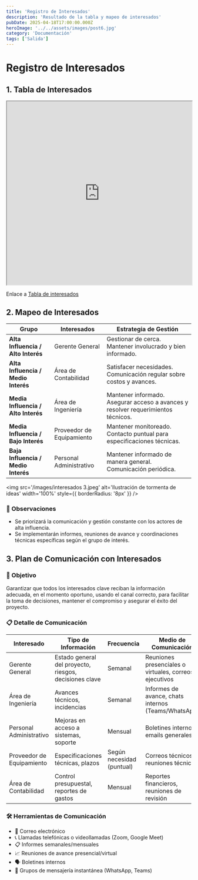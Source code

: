 ```yaml
---
title: 'Registro de Interesados'
description: 'Resultado de la tabla y mapeo de interesados'
pubDate: 2025-04-18T17:00:00.000Z
heroImage: '../../assets/images/post6.jpg'
category: 'Documentación'
tags: ['Salida']
---
```


# Registro de Interesados

## 1. Tabla de Interesados

<iframe
	src='https://docs.google.com/spreadsheets/d/144J7PpTfymD35Y8_rUimHsDv7ccecDxh8uwTfPAxRdc/preview'
	width='100%'
	height='500'
></iframe>

Enlace a <a href="https://docs.google.com/spreadsheets/d/144J7PpTfymD35Y8_rUimHsDv7ccecDxh8uwTfPAxRdc/preview" target="_blank">Tabla de interesados</a>

## 2. Mapeo de Interesados

| Grupo                               | Interesados               | Estrategia de Gestión                                                             |
| ----------------------------------- | ------------------------- | --------------------------------------------------------------------------------- |
| **Alta Influencia / Alto Interés**  | Gerente General           | Gestionar de cerca. Mantener involucrado y bien informado.                        |
| **Alta Influencia / Medio Interés** | Área de Contabilidad      | Satisfacer necesidades. Comunicación regular sobre costos y avances.              |
| **Media Influencia / Alto Interés** | Área de Ingeniería        | Mantener informado. Asegurar acceso a avances y resolver requerimientos técnicos. |
| **Media Influencia / Bajo Interés** | Proveedor de Equipamiento | Mantener monitoreado. Contacto puntual para especificaciones técnicas.            |
| **Baja Influencia / Medio Interés** | Personal Administrativo   | Mantener informado de manera general. Comunicación periódica.                     |

<img
	src='/images/interesados 3.jpeg'
	alt='Ilustración de tormenta de ideas'
	width='100%'
	style={{ borderRadius: '8px' }}
/>

### 🎯 Observaciones

- Se priorizará la comunicación y gestión constante con los actores de alta influencia.
- Se implementarán informes, reuniones de avance y coordinaciones técnicas específicas según el grupo de interés.

## 3. Plan de Comunicación con Interesados

### 🎯 Objetivo

Garantizar que todos los interesados clave reciban la información adecuada, en el momento oportuno, usando el canal correcto, para facilitar la toma de decisiones, mantener el compromiso y asegurar el éxito del proyecto.

### 📋 Detalle de Comunicación

| Interesado                | Tipo de Información                                    | Frecuencia                | Medio de Comunicación                                  | Responsable   |
| ------------------------- | ------------------------------------------------------ | ------------------------- | ------------------------------------------------------ | ------------- |
| Gerente General           | Estado general del proyecto, riesgos, decisiones clave | Semanal                   | Reuniones presenciales o virtuales, correos ejecutivos | Product Owner |
| Área de Ingeniería        | Avances técnicos, incidencias                          | Semanal                   | Informes de avance, chats internos (Teams/WhatsApp)    | Developers    |
| Personal Administrativo   | Mejoras en acceso a sistemas, soporte                  | Mensual                   | Boletines internos, emails generales                   | Scrum Master  |
| Proveedor de Equipamiento | Especificaciones técnicas, plazos                      | Según necesidad (puntual) | Correos técnicos, reuniones técnicas                   | Developers    |
| Área de Contabilidad      | Control presupuestal, reportes de gastos               | Mensual                   | Reportes financieros, reuniones de revisión            | Product Owner |

### 🛠️ Herramientas de Comunicación

- 📧 Correo electrónico
- 📞 Llamadas telefónicas o videollamadas (Zoom, Google Meet)
- 📋 Informes semanales/mensuales
- 📈 Reuniones de avance presencial/virtual
- 🗣️ Boletines internos
- 💬 Grupos de mensajería instantánea (WhatsApp, Teams)
